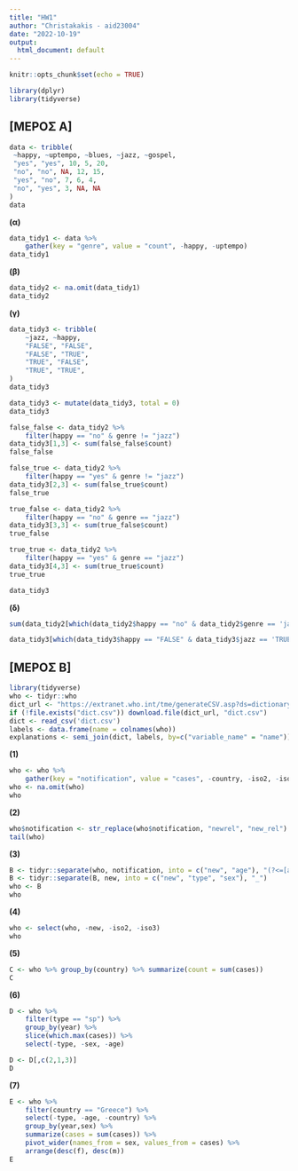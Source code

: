 ```yaml
---
title: "HW1"
author: "Christakakis - aid23004"
date: "2022-10-19"
output: 
  html_document: default
---
```


```r
knitr::opts_chunk$set(echo = TRUE)
```

```r
library(dplyr)
library(tidyverse)
```

## [ΜΕΡΟΣ Α]

```r
data <- tribble(
 ~happy, ~uptempo, ~blues, ~jazz, ~gospel,
 "yes", "yes", 10, 5, 20,
 "no", "no", NA, 12, 15,
 "yes", "no", 7, 6, 4,
 "no", "yes", 3, NA, NA
)
data
```

**(α)**

```r
data_tidy1 <- data %>%
	gather(key = "genre", value = "count", -happy, -uptempo)
data_tidy1
```

**(β)**

```r
data_tidy2 <- na.omit(data_tidy1)
data_tidy2
```

**(γ)**

```r
data_tidy3 <- tribble(
    ~jazz, ~happy,
    "FALSE", "FALSE",
    "FALSE", "TRUE",
    "TRUE", "FALSE",
    "TRUE", "TRUE",
)
data_tidy3
```

```r
data_tidy3 <- mutate(data_tidy3, total = 0)
data_tidy3
```

```r
false_false <- data_tidy2 %>%
	filter(happy == "no" & genre != "jazz")
data_tidy3[1,3] <- sum(false_false$count)
false_false
```

```r
false_true <- data_tidy2 %>%
	filter(happy == "yes" & genre != "jazz")
data_tidy3[2,3] <- sum(false_true$count)
false_true
```

```r
true_false <- data_tidy2 %>%
	filter(happy == "no" & genre == "jazz")
data_tidy3[3,3] <- sum(true_false$count)
true_false
```

```r
true_true <- data_tidy2 %>%
	filter(happy == "yes" & genre == "jazz")
data_tidy3[4,3] <- sum(true_true$count)
true_true
```

```r
data_tidy3
```

**(δ)**

```r
sum(data_tidy2[which(data_tidy2$happy == "no" & data_tidy2$genre == 'jazz'),4])
```

```r
data_tidy3[which(data_tidy3$happy == "FALSE" & data_tidy3$jazz == 'TRUE'),3]
```

## [ΜΕΡΟΣ Β]

```r
library(tidyverse)
who <- tidyr::who
dict_url <- "https://extranet.who.int/tme/generateCSV.asp?ds=dictionary"
if (!file.exists("dict.csv")) download.file(dict_url, "dict.csv")
dict <- read_csv('dict.csv')
labels <- data.frame(name = colnames(who))
explanations <- semi_join(dict, labels, by=c("variable_name" = "name"))
```

**(1)** 

```r
who <- who %>%
	gather(key = "notification", value = "cases", -country, -iso2, -iso3, -year)
who <- na.omit(who)
who
```

**(2)**

```r
who$notification <- str_replace(who$notification, "newrel", "new_rel")
tail(who)
```

**(3)**

```r
B <- tidyr::separate(who, notification, into = c("new", "age"), "(?<=[a-z])(?=[0-9])")
B <- tidyr::separate(B, new, into = c("new", "type", "sex"), "_")
who <- B
who
```

**(4)**

```r
who <- select(who, -new, -iso2, -iso3)
who
```

**(5)** 

```r
C <- who %>% group_by(country) %>% summarize(count = sum(cases))
C
```

**(6)** 

```r
D <- who %>%
	filter(type == "sp") %>%
	group_by(year) %>%
	slice(which.max(cases)) %>%
	select(-type, -sex, -age)

D <- D[,c(2,1,3)]
D
```

**(7)** 

```r
E <- who %>%
	filter(country == "Greece") %>%
	select(-type, -age, -country) %>%
	group_by(year,sex) %>%
	summarize(cases = sum(cases)) %>%
	pivot_wider(names_from = sex, values_from = cases) %>%
	arrange(desc(f), desc(m))
E
```
